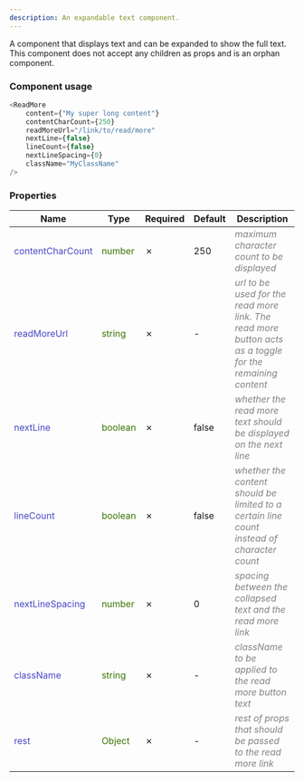 ```yaml
---
description: An expandable text component.
---
```



A component that displays text and can be expanded to show the full text. This component does not accept any children as props and is an orphan component.

### Component usage
```js
<ReadMore
    content={"My super long content"}
    contentCharCount={250}
    readMoreUrl="/link/to/read/more"
    nextLine={false}
    lineCount={false}
    nextLineSpacing={0}
    className="MyClassName"
/>
```

### Properties
| **Name**      | **Type** | **Required** | **Default** | **Description**
| ----------- | ----------- | ----------- | ----------- | ----------- |
| <font color='#4646c6'>contentCharCount</font> | <font color="#397300">number</font> | &cross; | 250 | <font color="grey">*maximum character count to be displayed*</font> |
| <font color='#4646c6'>readMoreUrl</font> | <font color="#397300">string</font> | &cross; | - | <font color="grey">*url to be used for the read more link. The read more button acts as a toggle for the remaining content*</font> |
| <font color='#4646c6'>nextLine</font> | <font color="#397300">boolean</font> | &cross; | false | <font color="grey">*whether the read more text should be displayed on the next line*</font> |
| <font color='#4646c6'>lineCount</font> | <font color="#397300">boolean</font> | &cross; | false | <font color="grey">*whether the content should be limited to a certain line count instead of character count*</font>
| <font color='#4646c6'>nextLineSpacing</font> | <font color="#397300">number</font> | &cross; | 0 | <font color="grey">*spacing between the collapsed text and the read more link*</font> |
| <font color='#4646c6'>className</font> | <font color="#397300">string</font> | &cross; | - | <font color="grey">*className to be applied to the read more button text*</font> |
| <font color='#4646c6'>rest</font> | <font color="#397300">Object</font> | &cross; | - | <font color="grey">*rest of props that should be passed to the read more link*</font> |